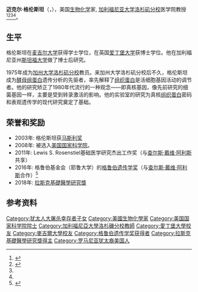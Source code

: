 {{Infobox scientist
| name              = 迈克尔·格伦斯坦<br />Michael Grunstein
| image             = 
| image_size        = 
| alt               = 
| caption           = 
| birth_date        = {{Birth year and age|1946}}
| birth_place       = {{ROM}}
| death_date        = <!-- {{Death date and age|YYYY|MM|DD|YYYY|MM|DD}} (death date then birth date) -->
| death_place       = 
| residence         = 
| citizenship       = 
| nationality       = 
| fields            = [[生物化学|生物化学]]
| workplaces        = [[加州大学洛杉矶分校|加州大学洛杉矶分校]]
| alma_mater        = [[麦吉尔大学|麦吉尔大学]]<br /> [[爱丁堡大学|爱丁堡大学]]
| doctoral_advisor  = 
| academic_advisors = 
| doctoral_students = 
| notable_students  = 
| known_for         = 
| author_abbrev_bot = 
| author_abbrev_zoo = 
| influences        = 
| influenced        = 
| awards            = {{Plainlist|
* [[马斯利奖|马斯利奖]]（2003年）
*[[拉斯克基礎醫學研究獎|拉斯克基礎醫學研究獎]](2018年)
}}
| signature         = <!--(filename only)-->
| signature_alt     = 
| footnotes         = 
| spouse            = 
}}
'''迈克尔·格伦斯坦'''（{{lang-en|'''Michael Grunstein'''}}，{{bd|1946年|||}}），美国[[生物化学|生物化学]]家, [[加利福尼亚大学洛杉矶分校|加利福尼亚大学洛杉矶分校]]医学院教授<ref name="#1">{{Cite journal 
| last1 = Morber | first1 = J. R. 
| title = Profile of Michael Grunstein 
| doi = 10.1073/pnas.1116909108 
| journal = Proceedings of the National Academy of Sciences 
| volume = 108 
| issue = 46 
| pages = 18597–18599 
| year = 2011 
| pmid = 22084101 
| pmc = 3219104
}}</ref><ref name="#2">{{cite web|url=http://people.healthsciences.ucla.edu/institution/personnel?personnel_id=45862|title=Michael Grunstein, Ph.D. Distinguished Professor, Biological Chemistry, David Geffen School of Medicine, UCLA|format=|work=|accessdate=2011-11-17|archive-date=2012-04-15|archive-url=https://web.archive.org/web/20120415144107/http://people.healthsciences.ucla.edu/institution/personnel?personnel_id=45862|dead-url=yes}}</ref><ref name="#1"/><ref name="#2"/>。

==生平==
格伦斯坦在[[麦吉尔大学|麦吉尔大学]]获得学士学位，在英国[[爱丁堡大学|爱丁堡大学]]获博士学位。他在加利福尼亚州[[斯坦福大学|斯坦福大学]]做了博士后研究。

1975年成为[[加州大学洛杉矶分校|加州大学洛杉矶分校]]教员。来加州大学洛杉矶分校后不久，格伦斯坦成为[[酵母|酵母]][[组蛋白|组蛋白]]遗传分析的先驱者，率先解释了[[组织蛋白|组织蛋白]]是活细胞基因活动的调节者。他的研究矫正了1980年代流行的一种观念——即真核基因，像先前研究的细菌基因一样，主要是受到转录激活的影响。他的实验室的研究为真核[[组织蛋白|组织蛋白]]密码和表观遗传学的现代研究奠定了基础。

== 荣誉和奖励 ==
*2003年: 格伦斯坦获[[马斯利奖|马斯利奖]]
*2008年: 被选入[[美国国家科学院|美国国家科学院]]。
*2011年: Lewis S. Rosenstiel基础医学研究杰出工作奖（与[[查尔斯·戴维·阿利斯|查尔斯·戴维·阿利斯]]共享）
*2016年: 格鲁伯基金会（耶鲁大学）的[[格鲁伯遗传学奖|格鲁伯遗传学奖]]（与[[查尔斯·戴维·阿利斯|查尔斯·戴维·阿利斯]]合作）<ref>{{Cite web |url=http://gruber.yale.edu/prize/2016-gruber-genetics-prize |title=存档副本 |access-date=2018-09-21 |archive-date=2021-05-10 |archive-url=https://web.archive.org/web/20210510082529/https://gruber.yale.edu/prize/2016-gruber-genetics-prize |dead-url=no }}</ref>
*2018年: [[拉斯克基礎醫學研究獎|拉斯克基礎醫學研究獎]]

== 参考资料 ==
{{reflist}}

{{格鲁伯遗传学奖获得者}}
{{阿尔伯特·拉斯克基础医学研究奖获得者}}

{{Authority control}}
{{DEFAULTSORT:Ge lun si tan, mai ke er}}
[[Category:犹太人大屠杀幸存者子女|Category:犹太人大屠杀幸存者子女]]
[[Category:美國生物化學家|Category:美國生物化學家]]
[[Category:美国国家科学院院士|Category:美国国家科学院院士]]
[[Category:加利福尼亞大學洛杉磯分校教師|Category:加利福尼亞大學洛杉磯分校教師]]
[[Category:愛丁堡大學校友|Category:愛丁堡大學校友]]
[[Category:麥吉爾大學校友|Category:麥吉爾大學校友]]
[[Category:格鲁伯遗传学奖获得者|Category:格鲁伯遗传学奖获得者]]
[[Category:拉斯克基礎醫學研究獎得主|Category:拉斯克基礎醫學研究獎得主]]
[[Category:罗马尼亚犹太裔美国人|Category:罗马尼亚犹太裔美国人]]